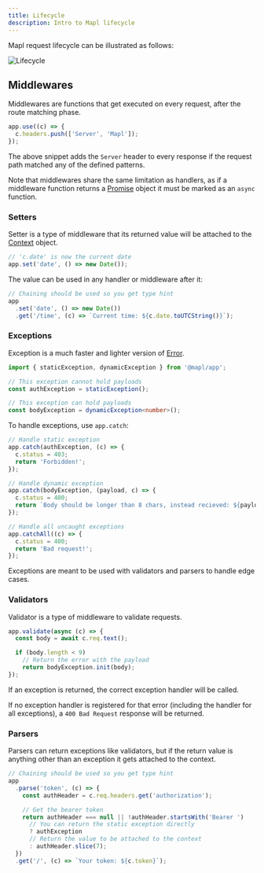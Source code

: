 ```yaml
---
title: Lifecycle
description: Intro to Mapl lifecycle
---
```


Mapl request lifecycle can be illustrated as follows:

![Lifecycle](/diagrams/lifecycle.svg)

## Middlewares
Middlewares are functions that get executed on every request, after the route matching phase.
```ts
app.use((c) => {
  c.headers.push(['Server', 'Mapl']);
});
```

The above snippet adds the `Server` header to every response if the request path matched any of the defined patterns.

Note that middlewares share the same limitation as handlers, as if a middleware function returns a
[Promise](https://developer.mozilla.org/en-US/docs/Web/JavaScript/Reference/Global_Objects/Promise) object it must be marked as an `async` function.


### Setters
Setter is a type of middleware that its returned value will be attached to the [Context](/api/context) object.
```ts
// 'c.date' is now the current date
app.set('date', () => new Date());
```

The value can be used in any handler or middleware after it:
```ts
// Chaining should be used so you get type hint
app
  .set('date', () => new Date())
  .get('/time', (c) => `Current time: ${c.date.toUTCString()}`);
```

### Exceptions
Exception is a much faster and lighter version of [Error](https://developer.mozilla.org/en-US/docs/Web/JavaScript/Reference/Global_Objects/Error).

```ts
import { staticException, dynamicException } from '@mapl/app';

// This exception cannot hold payloads
const authException = staticException();

// This exception can hold payloads
const bodyException = dynamicException<number>();
```

To handle exceptions, use `app.catch`:
```ts
// Handle static exception
app.catch(authException, (c) => {
  c.status = 403;
  return 'Forbidden!';
});

// Handle dynamic exception
app.catch(bodyException, (payload, c) => {
  c.status = 400;
  return `Body should be longer than 8 chars, instead recieved: ${payload}`;
});

// Handle all uncaught exceptions
app.catchAll((c) => {
  c.status = 400;
  return 'Bad request!';
});
```

Exceptions are meant to be used with validators and parsers to handle edge cases.

### Validators
Validator is a type of middleware to validate requests.
```ts
app.validate(async (c) => {
  const body = await c.req.text();

  if (body.length < 9)
    // Return the error with the payload
    return bodyException.init(body);
});
```

If an exception is returned, the correct exception handler will be called.

If no exception handler is registered for that error (including the handler for all exceptions),
a `400 Bad Request` response will be returned.

### Parsers
Parsers can return exceptions like validators, but if the return value is anything other than an exception it gets attached to the context.
```ts
// Chaining should be used so you get type hint
app
  .parse('token', (c) => {
    const authHeader = c.req.headers.get('authorization');

    // Get the bearer token
    return authHeader === null || !authHeader.startsWith('Bearer ')
      // You can return the static exception directly
      ? authException
      // Return the value to be attached to the context
      : authHeader.slice(7);
  })
  .get('/', (c) => `Your token: ${c.token}`);
```
